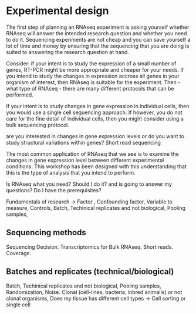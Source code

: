 # Experimental design

The first step of planning an RNAseq experiment is asking yourself whether RNAseq will answer the intended research question and whether you need to do it. Sequencing experiments are not cheap and you can save yourself a lot of time and money by ensuring that the sequencing that you are doing is suited to answering the research question at hand.

Consider: if your intent is to study the expression of a small number of genes, RT-PCR might be more appropriate and cheaper for your needs. If you intend to study the changes in expression accross all genes in your organism of interest, then RNAseq is suitable for the experiment. Then - what type of RNAseq - there are many different protocols that can be performed.

If your intent is to study changes in gene expression in individual cells, then you would use a single cell sequencing approach. If however, you do not care for the fine detail of individual cells, then you might consider using a bulk sequencing protocol.



are you interested in changes in gene expression levels or do you want to study structural variations within genes? Short read sequencing 


The most common application of RNAseq that we see is to examine the changes in gene expression level between different experimental conditions. This workshop has been designed with this understanding that this is the type of analysis that you intend to perform.

Is RNAseq what you need? Should I do it? and is going to answer my questions? Do I have the prerequisites?

Fundamentals of research -> Factor , Confounding factor, Variable to measure, Controls, Batch, Techinical replicates and not biological, Pooling samples, 


## Sequencing methods

Sequencing Decision. Transcriptomics for Bulk RNAseq. Short reads. Coverage.


## Batches and replicates (technical/biological)


Batch, Techinical replicates and not biological, Pooling samples, Randomization, Noise. Clonal (cell-lines, bacteria, inbred animalls) or not clonal organisms, Does my tissue has different cell types -> Cell sorting or single cell


